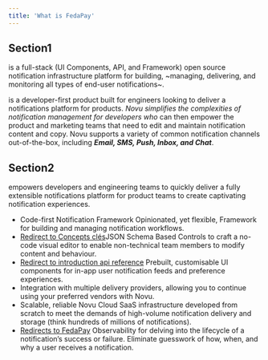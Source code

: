 ```yaml
---
title: 'What is FedaPay'
---
```


## Section1

is a full-stack (UI Components, API, and Framework) open source notification infrastructure platform for building, ~managing, delivering, and monitoring all types of end-user notifications~.

is a developer-first product built for engineers looking to deliver a notifications platform for products. _Novu simplifies the complexities of notification management for developers who_ can then empower the product and marketing teams that need to edit and maintain notification content and copy. Novu supports a variety of common notification channels out-of-the-box, including ***Email, SMS, Push, Inbox, and Chat***.

## Section2

empowers developers and engineering teams to quickly deliver a fully extensible notifications platform for product teams to create captivating notification experiences.

- Code-first Notification Framework Opinionated, yet flexible, Framework for building and managing notification workflows.
- [Redirect to Concepts clés](introduction/fr/keyconcepts-fr)JSON Schema Based Controls to craft a no-code visual editor to enable non-technical team members to modify content and behaviour.
- [Redirect to introduction api reference](api-reference/introduction) Prebuilt, customisable UI components for in-app user notification feeds and preference experiences.
- Integration with multiple delivery providers, allowing you to continue using your preferred vendors with Novu.
- Scalable, reliable Novu Cloud SaaS infrastructure developed from scratch to meet the demands of high-volume notification delivery and storage (think hundreds of millions of notifications).
- [Redirects to FedaPay](https://www.fedapay.com/?v=ddd70bbaf5be) Observability for delving into the lifecycle of a notification’s success or failure. Eliminate guesswork of how, when, and why a user receives a notification.

